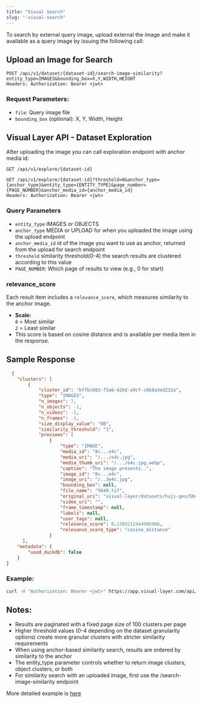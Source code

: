 ```yaml
---
title: "Visual Search"
slug: "️-visual-search"
---
```

To search by external query image, upload external the image and make it  
available as a query image by issuing the following call:

## Upload an Image for Search

```http
POST /api/v1/dataset/{dataset-id}/search-image-similarity?entity_type=IMAGES&bounding_box=X,Y,WIDTH,HEIGHT
Headers: Authorization: Bearer <jwt>
```

### Request Parameters:

- `file`: Query image file
- `bounding_box` (optional): X, Y, Width, Height

## Visual Layer API - Dataset Exploration

After uploading the image you can call exploration endpoint with anchor media id:

`GET /api/v1/explore/{dataset-id}` 

```http
GET /api/v1/explore/{dataset-id}?threshold=0&anchor_type={anchor_type}&entity_type={ENTITY_TYPE}&page_number={PAGE_NUMBER}&anchor_media_id={anchor_media_id}
Headers: Authorization: Bearer <jwt>
```

### Query Parameters

- `entity_type` IMAGES or OBJECTS
- `anchor_type` MEDIA or UPLOAD for when you uploaded the image using the upload endpoint
- `anchor_media_id` id of the image you want to use as anchor, returned from the upload for search endpoint
- `threshold` similarity threshold(0-4) the search results are clustered according to this value 
- `PAGE_NUMBER`: Which page of results to view (e.g., 0 for start)

### relevance_score

Each result item includes a `relevance_score`, which measures similarity to the anchor image.

- **Scale:**  
  `0` = Most similar  
  `2` = Least similar  
- This score is based on cosine distance and is available per media item in the response.

## Sample Response

```json
  {
    "clusters": [
        {
            "cluster_id": "bffbc083-f5a6-426d-a9cf-c0b8a3ed232a",
            "type": "IMAGES",
            "n_images": 7,
            "n_objects": -1,
            "n_videos": -1,
            "n_frames": -1,
            "size_display_value": "0B",
            "similarity_threshold": "1",
            "previews": [
                {
                    "type": "IMAGE",
                    "media_id": "8c...e4c",
                    "media_uri": "/.../e4c.jpg",
                    "media_thumb_uri": "/.../e4c.jpg.webp",
                    "caption": "The image presents..",
                    "image_id": "8c...e4c",
                    "image_uri": "/..3e4c.jpg",
                    "bounding_box": null,
                    "file_name": "5049.tif",
                    "original_uri": "visual-layer/datasets/huji-geo/5049.tif",
                    "video_uri": "",
                    "frame_timestamp": null,
                    "labels": null,
                    "user_tags": null,
                    "relevance_score": 0.1304212444996986,
                    "relevance_score_type": "cosine_distance"
                }
      ],
    "metadata": {
        "used_duckdb": false
    }
}
```


### Example:

```sh
curl -H "Authorization: Bearer <jwt>" https://app.visual-layer.com/api/v1/explore/{dataset-id}?threshold=0&entity_type=IMAGES&page_number=0&anchor_media_id={anchor_media_id}
```


## Notes:

- Results are paginated with a fixed page size of 100 clusters per page
- Higher threshold values (0-4 depending on the dataset granularity options) create more granular clusters with stricter similarity requirements
- When using anchor-based similarity search, results are ordered by similarity to the anchor
- The entity_type parameter controls whether to return image clusters, object clusters, or both
- For similarity search with an uploaded image, first use the /search-image-similarity endpoint

More detailed example is [here](https://github.com/visual-layer/documentation/blob/main/notebooks/Image%20search%20via%20api/Visual%20Layer%20api%20example.ipynb)
